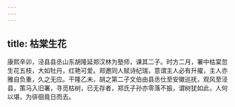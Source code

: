 ```yaml
---
---
---
```

title: 枯棠生花
---



康熙辛卯，泾县县丞山东胡隆延郑汉林为塾师，课其二子。时方二月，署中枯棠忽生花五枝，大如牡丹，红艳可爱。郑邀同人赋诗纪瑞，意谓主人必有升擢，主人亦雅自负重，久之无应。干隆乙未，胡之第二子文伯由县丞仕至安徽巡抚，观风至泾县，策马入旧署，寻觅枯树，已无存者，郑氏子孙亦零落不振，谓树犹如此，人何以堪，为徘徊竟日而去。